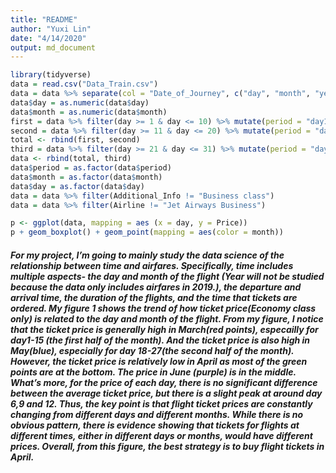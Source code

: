 ```yaml
---
title: "README"
author: "Yuxi Lin"
date: "4/14/2020"
output: md_document
---
```


```r
library(tidyverse)
data = read.csv("Data_Train.csv")
data = data %>% separate(col = "Date_of_Journey", c("day", "month", "year"), sep = "/")
data$day = as.numeric(data$day)
data$month = as.numeric(data$month)
first = data %>% filter(day >= 1 & day <= 10) %>% mutate(period = "day1-10")
second = data %>% filter(day >= 11 & day <= 20) %>% mutate(period = "day11-20")
total <- rbind(first, second)
third = data %>% filter(day >= 21 & day <= 31) %>% mutate(period = "day21-31")
data <- rbind(total, third)
data$period = as.factor(data$period)
data$month = as.factor(data$month)
data$day = as.factor(data$day)
data = data %>% filter(Additional_Info != "Business class")
data = data %>% filter(Airline != "Jet Airways Business")

p <- ggplot(data, mapping = aes (x = day, y = Price))
p + geom_boxplot() + geom_point(mapping = aes(color = month))
```

##### For my project, I'm going to mainly study the data science of the relationship between time and airfares. Specifically, time includes multiple aspects- the day and month of the flight (Year will not be studied because the data only includes airfares in 2019.), the departure and arrival time, the duration of the flights, and the time that tickets are ordered. My figure 1 shows the trend of how ticket price(Economy class only) is related to the day and month of the flight. From my figure, I notice that the ticket price is generally high in March(red points), especailly for day1-15 (the first half of the month). And the ticket price is also high in May(blue), especially for day 18-27(the second half of the month). However, the ticket price is relatively low in April as most of the green points are at the bottom. The price in June (purple) is in the middle. What's more, for the price of each day, there is no significant difference between the average ticket price, but there is a slight peak at around day 6,9 and 12. Thus, the key point is that flight ticket prices are constantly changing from different days and different months. While there is no obvious pattern, there is evidence showing that tickets for flights at different times, either in different days or months, would have different prices. Overall, from this figure, the best strategy is to buy flight tickets in April.

